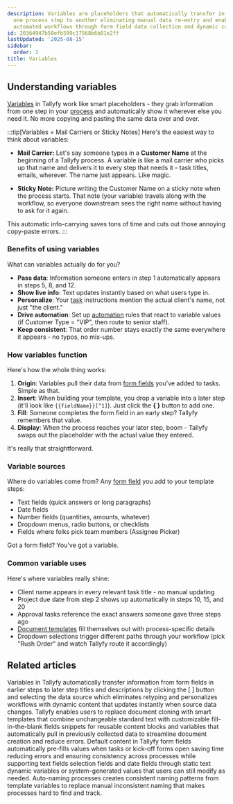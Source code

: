 ```yaml
---
description: Variables are placeholders that automatically transfer information from
  one process step to another eliminating manual data re-entry and enabling personalized
  automated workflows through form field data collection and dynamic content insertion.
id: 20364947b50efb599c17568b6b01e2ff
lastUpdated: '2025-08-15'
sidebar:
  order: 1
title: Variables
---
```


## Understanding variables

[Variables](/products/pro/documenting/templates/variables/) in Tallyfy work like smart placeholders - they grab information from one step in your [process](/products/pro/tracking-and-tasks/processes/) and automatically show it wherever else you need it. No more copying and pasting the same data over and over.

:::tip[Variables = Mail Carriers or Sticky Notes]
Here's the easiest way to think about variables:

- **Mail Carrier:** Let's say someone types in a **Customer Name** at the beginning of a Tallyfy process. A variable is like a mail carrier who picks up that name and delivers it to every step that needs it - task titles, emails, wherever. The name just appears. Like magic.

- **Sticky Note:** Picture writing the Customer Name on a sticky note when the process starts. That note (your variable) travels along with the workflow, so everyone downstream sees the right name without having to ask for it again.

This automatic info-carrying saves tons of time and cuts out those annoying copy-paste errors.
:::

### Benefits of using variables

What can variables actually do for you?

- **Pass data**: Information someone enters in step 1 automatically appears in steps 5, 8, and 12.
- **Show live info**: Text updates instantly based on what users type in.
- **Personalize**: Your [task](/products/pro/tracking-and-tasks/tasks/) instructions mention the actual client's name, not just "the client."
- **Drive automation**: Set up [automation](/products/pro/documenting/templates/automations/) rules that react to variable values (if Customer Type = "VIP", then route to senior staff).
- **Keep consistent**: That order number stays exactly the same everywhere it appears - no typos, no mix-ups.

### How variables function

Here's how the whole thing works:

1. **Origin**: Variables pull their data from [form fields](/products/pro/tracking-and-tasks/tasks/what-are-form-fields-in-tallyfy/) you've added to tasks. Simple as that.
2. **Insert**: When building your template, you drop a variable into a later step (it'll look like `{{fieldName}}[^1]`). Just click the **{ }** button to add one.
3. **Fill**: Someone completes the form field in an early step? Tallyfy remembers that value.
4. **Display**: When the process reaches your later step, boom - Tallyfy swaps out the placeholder with the actual value they entered.

It's really that straightforward.

### Variable sources

Where do variables come from? Any [form field](/products/pro/tracking-and-tasks/tasks/what-are-form-fields-in-tallyfy/) you add to your template steps:

- Text fields (quick answers or long paragraphs)
- Date fields
- Number fields (quantities, amounts, whatever)
- Dropdown menus, radio buttons, or checklists
- Fields where folks pick team members (Assignee Picker)

Got a form field? You've got a variable.

### Common variable uses

Here's where variables really shine:

- Client name appears in every relevant task title - no manual updating
- Project due date from step 2 shows up automatically in steps 10, 15, and 20
- Approval tasks reference the exact answers someone gave three steps ago
- [Document templates](/products/pro/documenting/documents/) fill themselves out with process-specific details
- Dropdown selections trigger different paths through your workflow (pick "Rush Order" and watch Tallyfy route it accordingly)


<PageTree />



[^1]: Mustache syntax for variable placeholders - double curly braces wrap the field's unique identifier

## Related articles
<CardGrid>
<LinkTitleCard header="<b>Variables > Insert variables</b>" href="/products/pro/documenting/templates/variables/how-can-i-use-insert-variables-in-tallyfy/" > Variables in Tallyfy automatically transfer information from form fields in earlier steps to later step titles and descriptions by clicking the [ ] button and selecting the data source which eliminates retyping and personalizes workflows with dynamic content that updates instantly when source data changes. </LinkTitleCard>
<LinkTitleCard header="<b>Features > Fill in the blanks</b>" href="/products/pro/tutorials/features/fill-in-the-blanks/" > Tallyfy enables users to replace document cloning with smart templates that combine unchangeable standard text with customizable fill-in-the-blank fields snippets for reusable content blocks and variables that automatically pull in previously collected data to streamline document creation and reduce errors. </LinkTitleCard>
<LinkTitleCard header="<b>Tasks > Set default content for form fields</b>" href="/products/pro/tracking-and-tasks/tasks/how-to-set-default-content-for-form-fields/" > Default content in Tallyfy form fields automatically pre-fills values when tasks or kick-off forms open saving time reducing errors and ensuring consistency across processes while supporting text fields selection fields and date fields through static text dynamic variables or system-generated values that users can still modify as needed. </LinkTitleCard>
<LinkTitleCard header="<b>Edit Processes > Auto-name a process in Tallyfy</b>" href="/products/pro/tracking-and-tasks/processes/edit-processes/how-can-i-auto-name-a-process-in-tallyfy/" > Auto-naming processes creates consistent naming patterns from template variables to replace manual inconsistent naming that makes processes hard to find and track. </LinkTitleCard>
</CardGrid>